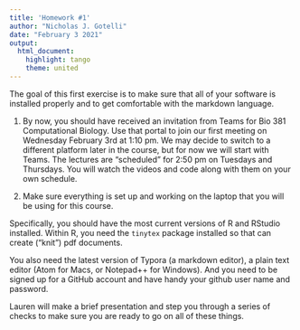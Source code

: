 ```yaml
---
title: 'Homework #1'
author: "Nicholas J. Gotelli"
date: "February 3 2021"
output: 
  html_document: 
    highlight: tango
    theme: united
---
```


The goal of this first exercise is to make sure that all of your software is installed properly and to get comfortable with the markdown language.

1. By now, you should have received an invitation from Teams for Bio 381 Computational Biology. Use that portal to join our first meeting on Wednesday February 3rd at 1:10 pm. We may decide to switch to a different platform later in the course, but for now we will start with Teams. The lectures are "scheduled" for 2:50 pm on Tuesdays and Thursdays. You will watch the videos and code along with them on your own schedule.

2. Make sure everything is set up and working on the laptop that you will be using for this course. 

Specifically, you should have the most current versions of R and RStudio installed. Within R, you need the `tinytex` package installed so that can create ("knit") pdf documents.

You also need the latest version of Typora (a markdown editor), a plain text editor (Atom for Macs, or Notepad++ for Windows). And you need to be signed up for a GitHub account and have handy your github user name and password.

Lauren will make a brief presentation and step you through a series of checks to make sure you are ready to go on all of these things.

